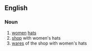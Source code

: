 ==English==

=== Noun ===

# [[women]] [[hat]]s
# [[shop]] with women's hats
# [[wares]] of the shop with women's hats